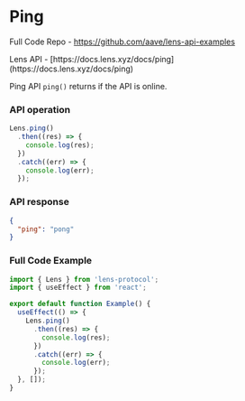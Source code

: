 
# Ping

<Callout emoji="📘">Full Code Repo - https://github.com/aave/lens-api-examples</Callout>

<Callout emoji="🌿">
  Lens API - [https://docs.lens.xyz/docs/ping](https://docs.lens.xyz/docs/ping)
</Callout>

Ping API `ping()` returns if the API is online.

### API operation

```jsx
Lens.ping()
  .then((res) => {
    console.log(res);
  })
  .catch((err) => {
    console.log(err);
  });
```

### API response

```json
{
  "ping": "pong"
}
```

### Full Code Example

```jsx
import { Lens } from 'lens-protocol';
import { useEffect } from 'react';

export default function Example() {
  useEffect(() => {
    Lens.ping()
      .then((res) => {
        console.log(res);
      })
      .catch((err) => {
        console.log(err);
      });
  }, []);
}
```
